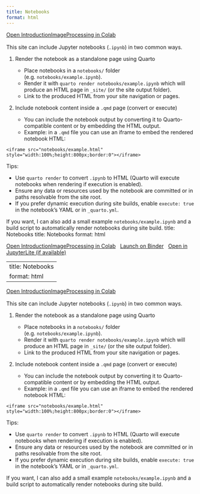 ```yaml
---
title: Notebooks
format: html
---
```


<div class="launch-notebook" style="margin-bottom:1rem;">
  <a class="btn btn-primary" href="https://colab.research.google.com/github/gsipes2/gsipes2.github.io/blob/main/notebooks/IntroductionImageProcessing.ipynb" target="_blank" rel="noopener">Open IntroductionImageProcessing in Colab</a>
</div>

This site can include Jupyter notebooks (`.ipynb`) in two common ways.

1. Render the notebook as a standalone page using Quarto

   - Place notebooks in a `notebooks/` folder (e.g. `notebooks/example.ipynb`).
   - Render it with `quarto render notebooks/example.ipynb` which will produce an HTML page in `_site/` (or the site output folder).
   - Link to the produced HTML from your site navigation or pages.

2. Include notebook content inside a `.qmd` page (convert or execute)

   - You can include the notebook output by converting it to Quarto-compatible content or by embedding the HTML output.
   - Example: in a `.qmd` file you can use an iframe to embed the rendered notebook HTML:

```
<iframe src="notebooks/example.html" style="width:100%;height:800px;border:0"></iframe>
```

Tips:

- Use `quarto render` to convert `.ipynb` to HTML (Quarto will execute notebooks when rendering if execution is enabled).
- Ensure any data or resources used by the notebook are committed or in paths resolvable from the site root.
- If you prefer dynamic execution during site builds, enable `execute: true` in the notebook's YAML or in `_quarto.yml`.

If you want, I can also add a small example `notebooks/example.ipynb` and a build script to automatically render notebooks during site build.
title: Notebooks
title: Notebooks
format: html

<!-- Interactive launch badges for the example notebook -->

<div class="launch-notebook" style="margin-bottom:1rem;">
   <a class="btn btn-primary" href="https://colab.research.google.com/github/gsipes2/gsipes2.github.io/blob/main/notebooks/IntroductionImageProcessing.ipynb" target="_blank" rel="noopener">Open IntroductionImageProcessing in Colab</a>
   <a class="btn btn-secondary" href="https://mybinder.org/v2/gh/gsipes2/gsipes2.github.io/main?urlpath=lab/tree/notebooks/IntroductionImageProcessing.ipynb" target="_blank" rel="noopener" style="margin-left:0.5rem;">Launch on Binder</a>
   <a class="btn btn-outline-info" href="/jupyterlite/index.html?path=notebooks/IntroductionImageProcessing.ipynb" target="_blank" rel="noopener" style="margin-left:0.5rem;">Open in JupyterLite (if available)</a>
</div>
---
title: Notebooks
format: html
---

<!-- Interactive launch badge for the example notebook -->

<div class="launch-notebook" style="margin-bottom:1rem;">
   <a class="btn btn-primary" href="https://colab.research.google.com/github/gsipes2/gsipes2.github.io/blob/main/notebooks/IntroductionImageProcessing.ipynb" target="_blank" rel="noopener">Open IntroductionImageProcessing in Colab</a>
</div>

This site can include Jupyter notebooks (`.ipynb`) in two common ways.

1. Render the notebook as a standalone page using Quarto

   - Place notebooks in a `notebooks/` folder (e.g. `notebooks/example.ipynb`).
   - Render it with `quarto render notebooks/example.ipynb` which will produce an HTML page in `_site/` (or the site output folder).
   - Link to the produced HTML from your site navigation or pages.

2. Include notebook content inside a `.qmd` page (convert or execute)

   - You can include the notebook output by converting it to Quarto-compatible content or by embedding the HTML output.
   - Example: in a `.qmd` file you can use an iframe to embed the rendered notebook HTML:

```
<iframe src="notebooks/example.html" style="width:100%;height:800px;border:0"></iframe>
```

Tips:

- Use `quarto render` to convert `.ipynb` to HTML (Quarto will execute notebooks when rendering if execution is enabled).
- Ensure any data or resources used by the notebook are committed or in paths resolvable from the site root.
- If you prefer dynamic execution during site builds, enable `execute: true` in the notebook's YAML or in `_quarto.yml`.

If you want, I can also add a small example `notebooks/example.ipynb` and a build script to automatically render notebooks during site build.

